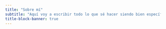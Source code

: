```yaml
---
title: "Sobre mí"
subtitle: "Aquí voy a escribir todo lo que sé hacer siendo bien específico"
title-block-banner: true
---
```

